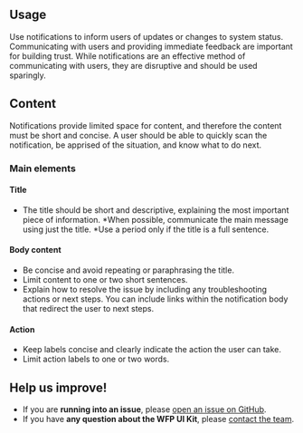 ## Usage

Use notifications to inform users of updates or changes to system status. Communicating with users and providing immediate feedback are important for building trust. While notifications are an effective method of communicating with users, they are disruptive and should be used sparingly.

## Content

Notifications provide limited space for content, and therefore the content must be short and concise. A user should be able to quickly scan the notification, be apprised of the situation, and know what to do next.

### Main elements

#### Title

- The title should be short and descriptive, explaining the most important piece of information.
  *When possible, communicate the main message using just the title.
  *Use a period only if the title is a full sentence.

#### Body content

- Be concise and avoid repeating or paraphrasing the title.
- Limit content to one or two short sentences.
- Explain how to resolve the issue by including any troubleshooting actions or next steps. You can include links within the notification body that redirect the user to next steps.

#### Action

- Keep labels concise and clearly indicate the action the user can take.
- Limit action labels to one or two words.

## Help us improve!

- If you are **running into an issue**, please [open an issue on GitHub](https://github.com/wfp/ui/issues).
- If you have **any question about the WFP UI Kit**, please [contact the team](mailto:global.uikit@wfp.org).
